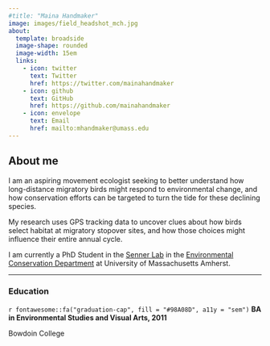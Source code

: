 ```yaml
---
#title: "Maina Handmaker"
image: images/field_headshot_mch.jpg
about: 
  template: broadside
  image-shape: rounded
  image-width: 15em
  links:
    - icon: twitter
      text: Twitter
      href: https://twitter.com/mainahandmaker
    - icon: github
      text: GitHub
      href: https://github.com/mainahandmaker
    - icon: envelope
      text: Email
      href: mailto:mhandmaker@umass.edu
---
```


## About me

I am an aspiring movement ecologist seeking to better understand how long-distance migratory birds might respond to environmental change, and how conservation efforts can be targeted to turn the tide for these declining species. 

My research uses GPS tracking data to uncover clues about how birds select habitat at migratory stopover sites, and how those choices might influence their entire annual cycle.

I am currently a PhD Student in the [Senner Lab](http://www.sennerlab.com/) in the [Environmental Conservation Department](https://eco.umass.edu/) at University of Massachusetts Amherst.

--------------------------------------------------------------------

### Education

<div class="topbr">
<p class="custom-subtitle">`r fontawesome::fa("graduation-cap", fill = "#98A08D", a11y = "sem")` **BA in Environmental Studies and Visual Arts, 2011**</p>  
<p class="custom-subtitle2">Bowdoin College</p>

</div>